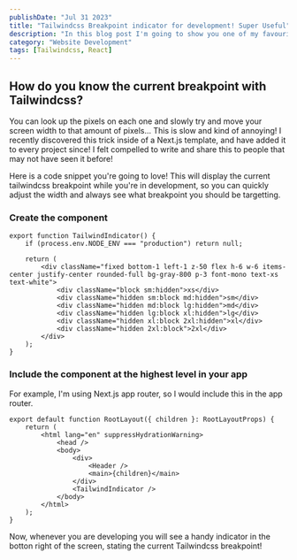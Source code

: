 ```yaml
---
publishDate: "Jul 31 2023"
title: "Tailwindcss Breakpoint indicator for development! Super Useful"
description: "In this blog post I'm going to show you one of my favourite helpers for developing with tailwindcss."
category: "Website Development"
tags: [Tailwindcss, React]
---
```


## How do you know the current breakpoint with Tailwindcss?

You can look up the pixels on each one and slowly try and move your screen width to that amount of pixels... This is slow and kind of annoying! I recently discovered this trick inside of a Next.js template, and have added it to every project since! I felt compelled to write and share this to people that may not have seen it before!

Here is a code snippet you're going to love! This will display the current tailwindcss breakpoint while you're in development, so you can quickly adjust the width and always see what breakpoint you should be targetting.

### Create the component

```tsx
export function TailwindIndicator() {
	if (process.env.NODE_ENV === "production") return null;

	return (
		<div className="fixed bottom-1 left-1 z-50 flex h-6 w-6 items-center justify-center rounded-full bg-gray-800 p-3 font-mono text-xs text-white">
			<div className="block sm:hidden">xs</div>
			<div className="hidden sm:block md:hidden">sm</div>
			<div className="hidden md:block lg:hidden">md</div>
			<div className="hidden lg:block xl:hidden">lg</div>
			<div className="hidden xl:block 2xl:hidden">xl</div>
			<div className="hidden 2xl:block">2xl</div>
		</div>
	);
}
```

### Include the component at the highest level in your app

For example, I'm using Next.js app router, so I would include this in the app router.

```tsx
export default function RootLayout({ children }: RootLayoutProps) {
	return (
		<html lang="en" suppressHydrationWarning>
			<head />
			<body>
				<div>
					<Header />
					<main>{children}</main>
				</div>
				<TailwindIndicator />
			</body>
		</html>
	);
}
```

Now, whenever you are developing you will see a handy indicator in the botton right of the screen, stating the current Tailwindcss breakpoint!
